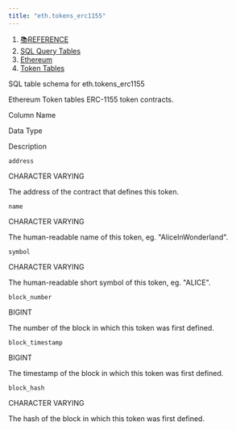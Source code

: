 ```yaml
---
title: "eth.tokens_erc1155"
---
```


1. [📚REFERENCE](/reference)
2. [SQL Query Tables](/reference/sql-query-tables)
3. [Ethereum](/reference/sql-query-tables/ethereum)
4. [Token Tables](/reference/sql-query-tables/ethereum/token-tables)

SQL table schema for eth.tokens\_erc1155

Ethereum Token tables ERC-1155 token contracts.

Column Name

Data Type

Description

`address`

CHARACTER VARYING

The address of the contract that defines this token.

`name`

CHARACTER VARYING

The human-readable name of this token, eg. "AliceInWonderland".

`symbol`

CHARACTER VARYING

The human-readable short symbol of this token, eg. "ALICE".

`block_number`

BIGINT

The number of the block in which this token was first defined.

`block_timestamp`

BIGINT

The timestamp of the block in which this token was first defined.

`block_hash`

CHARACTER VARYING

The hash of the block in which this token was first defined.
